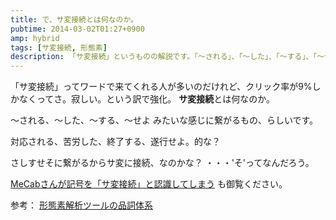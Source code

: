 ```yaml
---
title: で、サ変接続とは何なのか。
pubtime: 2014-03-02T01:27+0900
amp: hybrid
tags: [サ変接続, 形態素]
description: 「サ変接続」というものの解説です。「～される」、「～した」、「～する」、「～せよ」みたいな感じに繋がるもの、らしいです。
---
```


「サ変接続」ってワードで来てくれる人が多いのだけれど、クリック率が9%しかなくってさ。寂しい。という訳で強化。
**サ変接続**とは何なのか。

～される、～した、～する、～せよ みたいな感じに繋がるもの、らしいです。

対応される、苦労した、終了する、遂行せよ。的な？

さしすせそに繋がるからサ変に接続、なのかな？ ・・・'そ'ってなんだろう。

[MeCabさんが記号を「サ変接続」と認識してしまう](/blog/2013/06/mecab-misunderstand-symbol) も御覧ください。

参考： [形態素解析ツールの品詞体系](http://www.unixuser.org/~euske/doc/postag/)
